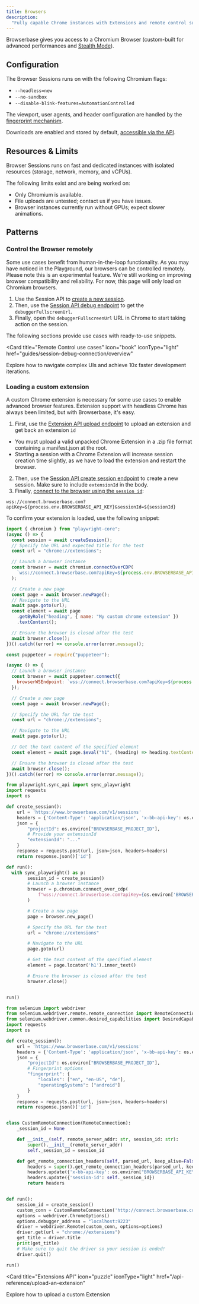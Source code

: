 ```yaml
---
title: Browsers
description:
  "Fully capable Chrome instances with Extensions and remote control support."
---
```


Browserbase gives you access to a Chromium Browser (custom-built for advanced
performances and [Stealth Mode](/features/stealth-mode)).

## Configuration

The Browser Sessions runs on with the following Chromium flags:

- `--headless=new`
- `--no-sandbox`
- `--disable-blink-features=AutomationControlled`

The viewport, user agents, and header configuration are handled by the
[fingerprint mechanism](/features/stealth-mode).

Downloads are enabled and stored by default,
[accessible via the API](/features/sessions#downloading-files).

## Resources & Limits

Browser Sessions runs on fast and dedicated instances with isolated resources
(storage, network, memory, and vCPUs).

The following limits exist and are being worked on:

- Only Chromium is available.
- File uploads are untested; contact us if you have issues.
- Browser instances currently run without GPUs; expect slower animations.

## Patterns

### Control the Browser remotely

Some use cases benefit from human-in-the-loop functionality. As you may have
noticed in the Playground, our browsers can be controlled remotely. Please note
this is an experimental feature. We're still working on improving browser
compatibility and reliability. For now, this page will only load on Chromium
browsers.

1. Use the Session API to
   [create a new session](/api-reference/create-a-session).
2. Then, use the
   [Session API debug endpoint](/api-reference/retrieve-a-session-debug-connection-urls)
   to get the `debuggerFullscreenUrl`.
3. Finally, open the `debuggerFullscreenUrl` URL in Chrome to start taking
   action on the session.

The following sections provide use cases with ready-to-use snippets.

<Card
  title="Remote Control use cases"
  icon="book"
  iconType="light"
  href="guides/session-debug-connection/overview"
>
  Explore how to navigate complex UIs and achieve 10x faster development
  iterations.
</Card>

### Loading a custom extension

A custom Chrome extension is necessary for some use cases to enable advanced
browser features. Extension support with headless Chrome has always been
limited, but with Browserbase, it's easy.

1. First, use the
   [Extension API upload endpoint](/api-reference/upload-an-extension) to upload
   an extension and get back an extension `id`

<Note>

- You must upload a valid unpacked Chrome Extension in a .zip file format
  containing a manifest.json at the root.
- Starting a session with a Chrome Extension will increase session creation time
  slightly, as we have to load the extension and restart the browser.

</Note>

2. Then, use the
   [Session API create session endpoint](/api-reference/create-a-session) to
   create a new session. Make sure to include `extensionId` in the body.
3. Finally,
   [connect to the browser using the `session id`](/api-reference/list-all-sessions):

`wss://connect.browserbase.com?apiKey=${process.env.BROWSERBASE_API_KEY}&sessionId=${sessionId}`

To confirm your extension is loaded, use the following snippet:

<CodeGroup>

```js Playwright (JavaScript)
import { chromium } from "playwright-core";
(async () => {
  const session = await createSession();
  // Specify the URL and expected title for the test
  const url = "chrome://extensions";

  // Launch a browser instance
  const browser = await chromium.connectOverCDP(
    `wss://connect.browserbase.com?apiKey=${process.env.BROWSERBASE_API_KEY}&sessionId=${session.id}`,
  );

  // Create a new page
  const page = await browser.newPage();
  // Navigate to the URL
  await page.goto(url);
  const element = await page
    .getByRole("heading", { name: "My custom chrome extension" })
    .textContent();

  // Ensure the browser is closed after the test
  await browser.close();
})().catch((error) => console.error(error.message));
```

```js Playwright (JavaScript)
const puppeteer = require("puppeteer");

(async () => {
  // Launch a browser instance
  const browser = await puppeteer.connect({
    browserWSEndpoint: `wss://connect.browserbase.com?apiKey=${process.env.BROWSERBASE_API_KEY}&sessionId=${session.id}`,
  });

  // Create a new page
  const page = await browser.newPage();

  // Specify the URL for the test
  const url = "chrome://extensions";

  // Navigate to the URL
  await page.goto(url);

  // Get the text content of the specified element
  const element = await page.$eval("h1", (heading) => heading.textContent);

  // Ensure the browser is closed after the test
  await browser.close();
})().catch((error) => console.error(error.message));
```

```python Playwight (Python)
from playwright.sync_api import sync_playwright
import requests
import os

def create_session():
    url = 'https://www.browserbase.com/v1/sessions'
    headers = {'Content-Type': 'application/json', 'x-bb-api-key': os.environ["BROWSERBASE_API_KEY"]}
    json = {
        "projectId": os.environ["BROWSERBASE_PROJECT_ID"],
        # Provide your extensionId
        "extensionId": "..."
    }
    response = requests.post(url, json=json, headers=headers)
    return response.json()['id']

def run():
  with sync_playwright() as p:
        session_id = create_session()
        # Launch a browser instance
        browser = p.chromium.connect_over_cdp(
            f"wss://connect.browserbase.com?apiKey={os.environ['BROWSERBASE_API_KEY']}&sessionId={session.id}"
        )

        # Create a new page
        page = browser.new_page()

        # Specify the URL for the test
        url = "chrome://extensions"

        # Navigate to the URL
        page.goto(url)

        # Get the text content of the specified element
        element = page.locator('h1').inner_text()

        # Ensure the browser is closed after the test
        browser.close()


run()
```

```python Selenium (Python)
from selenium import webdriver
from selenium.webdriver.remote.remote_connection import RemoteConnection
from selenium.webdriver.common.desired_capabilities import DesiredCapabilities
import requests
import os

def create_session():
    url = 'https://www.browserbase.com/v1/sessions'
    headers = {'Content-Type': 'application/json', 'x-bb-api-key': os.environ["BROWSERBASE_API_KEY"]}
    json = {
        "projectId": os.environ["BROWSERBASE_PROJECT_ID"],
        # Fingerprint options
        "fingerprint": {
            "locales": ["en", "en-US", "de"],
            "operatingSystems": ["android"]
        }
    }
    response = requests.post(url, json=json, headers=headers)
    return response.json()['id']


class CustomRemoteConnection(RemoteConnection):
    _session_id = None

    def __init__(self, remote_server_addr: str, session_id: str):
        super().__init__(remote_server_addr)
        self._session_id = session_id

    def get_remote_connection_headers(self, parsed_url, keep_alive=False):
        headers = super().get_remote_connection_headers(parsed_url, keep_alive)
        headers.update({'x-bb-api-key': os.environ["BROWSERBASE_API_KEY"]})
        headers.update({'session-id': self._session_id})
        return headers


def run():
    session_id = create_session()
    custom_conn = CustomRemoteConnection('http://connect.browserbase.com/webdriver', session_id)
    options = webdriver.ChromeOptions()
    options.debugger_address = "localhost:9223"
    driver = webdriver.Remote(custom_conn, options=options)
    driver.get(url = "chrome://extensions")
    get_title = driver.title
    print(get_title)
    # Make sure to quit the driver so your session is ended!
    driver.quit()

run()
```

</CodeGroup>

<Card
  title="Extensions API"
  icon="puzzle"
  iconType="light"
  href="/api-reference/upload-an-extension"
>
  Explore how to upload a custom Extension
</Card>
